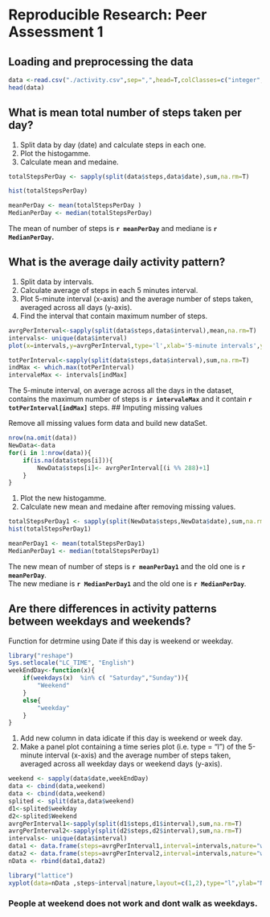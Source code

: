 Reproducible Research: Peer Assessment 1
=============================================


## Loading and preprocessing the data

```r
data <-read.csv("./activity.csv",sep=",",head=T,colClasses=c("integer","Date","integer"))
head(data)
```


## What is mean total number of steps taken per day?

1. Split data by day (date) and calculate steps in each one.
2. Plot the histogamme.
3. Calculate mean and medaine.

```r
totalStepsPerDay <- sapply(split(data$steps,data$date),sum,na.rm=T)

hist(totalStepsPerDay)

meanPerDay <- mean(totalStepsPerDay )
MedianPerDay <- median(totalStepsPerDay)
```
The mean of number of steps is **`r meanPerDay`** and mediane is **`r MedianPerDay`.**  

## What is the average daily activity pattern?
1. Split data by intervals.
2. Calculate average of steps in each 5 minutes interval.
3. Plot 5-minute interval (x-axis) and the average number of steps taken, averaged across all days (y-axis).
4. Find the interval that contain maximum number of steps. 

```r
avrgPerInterval<-sapply(split(data$steps,data$interval),mean,na.rm=T)
intervals<- unique(data$interval)
plot(x=intervals,y=avrgPerInterval,type='l',xlab='5-minute intervals',ylab='average number of step')

totPerInterval<-sapply(split(data$steps,data$interval),sum,na.rm=T)
indMax <- which.max(totPerInterval)
intervaleMax <- intervals[indMax]

```

The 5-minute interval, on average across all the days in the dataset, contains the maximum number of steps is **`r intervaleMax`** and it contain **`r totPerInterval[indMax]`** steps. 
## Imputing missing values

Remove all missing values form data and build new dataSet.
```r
nrow(na.omit(data))
NewData<-data
for(i in 1:nrow(data)){
    if(is.na(data$steps[i])){
        NewData$steps[i]<- avrgPerInterval[(i %% 288)+1]
    }
}
```

1. Plot the new histogamme.
2. Calculate new mean and medaine after removing missing values.
```r
totalStepsPerDay1 <- sapply(split(NewData$steps,NewData$date),sum,na.rm=T)
hist(totalStepsPerDay1)

meanPerDay1 <- mean(totalStepsPerDay1)
MedianPerDay1 <- median(totalStepsPerDay1)

```

The new mean of number of steps is **`r meanPerDay1`** and the old one is **`r meanPerDay`**.  
The new mediane is **`r MedianPerDay1`** and the old one is **`r MedianPerDay`**.  

## Are there differences in activity patterns between weekdays and weekends?

Function for detrmine using Date if this day is weekend or weekday.
```r
library("reshape")
Sys.setlocale("LC_TIME", "English")
weekEndDay<-function(x){
    if(weekdays(x)  %in% c( "Saturday","Sunday")){
        "Weekend"
    }
    else{
        "weekday"
    }      
}
```

1. Add new column in data idicate if this day is weekend or week day.
2. Make a panel plot containing a time series plot (i.e. type = "l") of the 5-minute interval       (x-axis) and the average number of steps taken, averaged across all weekday days or weekend days (y-axis). 



```r
weekend <- sapply(data$date,weekEndDay)
data <- cbind(data,weekend)
data <- cbind(data,weekend)
splited <- split(data,data$weekend)
d1<-splited$weekday
d2<-splited$Weekend
avrgPerInterval1<-sapply(split(d1$steps,d1$interval),sum,na.rm=T)
avrgPerInterval2<-sapply(split(d2$steps,d2$interval),sum,na.rm=T)
intervals<- unique(data$interval)
data1 <- data.frame(steps=avrgPerInterval1,interval=intervals,nature="weekday")
data2 <- data.frame(steps=avrgPerInterval2,interval=intervals,nature="weekend")
nData <- rbind(data1,data2)
```

    
```r
library("lattice")
xyplot(data=nData ,steps~interval|nature,layout=c(1,2),type="l",ylab="Number of steps",lwd=2)
```

### People at weekend does not work and dont walk as weekdays.

